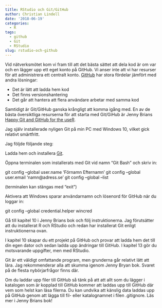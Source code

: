 ```yaml
---
title: RStudio och Git/GitHub
author: Christian Lindell
date: '2018-06-19'
categories:
  - R
tags:
  - github
  - Git
  - RStudio
slug: rstudio-och-github
---
```


Vid nätverksmötet kom vi fram till att det bästa sättet att dela kod är om var och en lägger upp ett eget konto på GitHub. Vi anser inte att vi har resurser för att administrera ett centralt konto. [GitHub](https://github.com/) har stora fördelar jämfört med andra lösningar:

* Det är lätt att ladda hem kod
* Det finns versionshantering
* Det går att hantera att flera användare arbetar med samma kod

Samtidigt är Git/GitHub ganska krångligt att komma igång med. En av de bästa översiktliga resurserna för att starta med Git/GiHub är Jenny Brians [Happy Git and GitHub for the useR](http://happygitwithr.com/).

Jag själv installerade nyligen Git på min PC med Windows 10, vilket gick relativt smärtfritt.

Jag följde följande steg:

Ladda hem och installera [Git](https://git-scm.com/downloads).

Öppna terminalen som installerats med Git vid namn "Git Bash" och skriv in:

git config --global user.name 'Förnamn Efternamn'
git config --global user.email 'namn@adress.se'
git config --global --list

(terminalen kan stängas med "exit")

Aktivera att Windows sparar användarnamn och lösenord för GitHub när du loggar in:

git config --global credential.helper wincred

Gå till kapitel 10 i Jenny Brians bok och följ instruktionerna. Jag förutsätter att du installerat R och RStudio och redan har installerat Git enligt instruktionerna ovan.

I kapitel 10 skapar du ett projekt på GitHub och provar att ladda hem det till din egen dator och sedan ladda upp ändringar till GitHub. I kapitel 13 gör du motsvarande uppgifter, men med RStudio.

Git är ett väldigt omfattande program, men grunderna går relativt lätt att lära. Jag rekommenderar alla att skumma igenom Jenny Bryan bok. Svaret på de flesta nybörjarfrågor finns där.

Om du laddar upp filer till GitHub så tänk på att att allt som du lägger i katalogen som är kopplad till GitHub kommer att laddas upp till GitHub där vem som helst kan läsa filerna. Du kan undvika att känslig data laddas upp på GitHub genom att lägga till fil- eller katalognamnet i filen .gitignore. Läs mer i Jenny Brians bok! 






